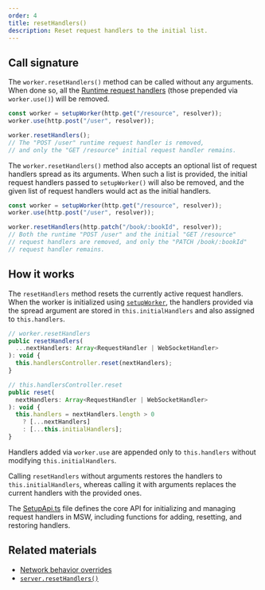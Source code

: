 ```yaml
---
order: 4
title: resetHandlers()
description: Reset request handlers to the initial list.
---
```


## Call signature

The `worker.resetHandlers()` method can be called without any arguments. When done so, all the [Runtime request handlers](/docs/best-practices/network-behavior-overrides) (those prepended via `worker.use()`) will be removed.

```js {4}
const worker = setupWorker(http.get("/resource", resolver));
worker.use(http.post("/user", resolver));

worker.resetHandlers();
// The "POST /user" runtime request handler is removed,
// and only the "GET /resource" initial request handler remains.
```

The `worker.resetHandlers()` method also accepts an optional list of request handlers spread as its arguments. When such a list is provided, the initial request handlers passed to `setupWorker()` will also be removed, and the given list of request handlers would act as the initial handlers.

```js
const worker = setupWorker(http.get("/resource", resolver));
worker.use(http.post("/user", resolver));

worker.resetHandlers(http.patch("/book/:bookId", resolver));
// Both the runtime "POST /user" and the initial "GET /resource"
// request handlers are removed, and only the "PATCH /book/:bookId"
// request handler remains.
```

## How it works

The `resetHandlers` method resets the currently active request handlers. When the worker is initialized using [`setupWorker`](/docs/api/setup-worker/#call-signature), the handlers provided via the spread argument are stored in `this.initialHandlers` and also assigned to `this.handlers`.

```js
// worker.resetHandlers
public resetHandlers(
  ...nextHandlers: Array<RequestHandler | WebSocketHandler>
): void {
  this.handlersController.reset(nextHandlers);
}

// this.handlersController.reset
public reset(
  nextHandlers: Array<RequestHandler | WebSocketHandler>
): void {
  this.handlers = nextHandlers.length > 0
    ? [...nextHandlers]
    : [...this.initialHandlers];
}
```

Handlers added via `worker.use` are appended only to `this.handlers` without modifying `this.initialHandlers`.

Calling `resetHandlers` without arguments restores the handlers to `this.initialHandlers`, whereas calling it with arguments replaces the current handlers with the provided ones.

The [SetupApi.ts](https://github.com/mswjs/msw/blob/main/src/core/SetupApi.ts) file defines the core API for initializing and managing request handlers in MSW, including functions for adding, resetting, and restoring handlers.

## Related materials

- [Network behavior overrides](/docs/best-practices/network-behavior-overrides)
- [`server.resetHandlers()`](/docs/api/setup-server/reset-handlers)
